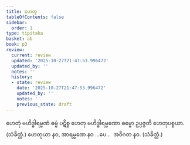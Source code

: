 ```yaml
---
title: ဟေတု
tableOfContents: false
sidebar:
  order: 1
type: tipitaka
basket: ab
book: p3
review:
  current: review
  updated: '2025-10-27T21:47:53.996472'
  updated_by: ''
  notes: ''
  history:
  - state: review
    date: '2025-10-27T21:47:53.996472'
    updated_by: ''
    notes: ''
    previous_state: draft
---
```



<ReviewStatus review={frontmatter.review} showDetails={true} />

<HypothesisAnnotation frontmatter={frontmatter} />

<DynamicBreadcrumb />

<Division number="533" book="p3" e="ch" v="39" p="320">

<Paragraph number="1198" book="p3">
ဟေတုံ ဗဟိဒ္ဓါရမ္မဏံ ဓမ္မံ ပဋိစ္စ ဟေတု ဗဟိဒ္ဓါရမ္မဏော ဓမ္မော ဥပ္ပဇ္ဇတိ ဟေတုပစ္စယာ. (သံခိတ္တံ.)
</Paragraph>

</Division>
<Division number="534" book="p3" e="ch" v="39" p="320">

<Paragraph number="1199" book="p3">
ဟေတုယာ နဝ, အာရမ္မဏေ နဝ …ပေ…  အဝိဂတ နဝ. (သံခိတ္တံ.)
</Paragraph>
</Division>